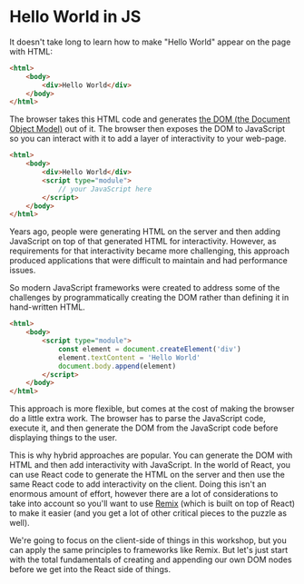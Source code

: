 # Hello World in JS

It doesn't take long to learn how to make "Hello World" appear on the page with
HTML:

```html
<html>
	<body>
		<div>Hello World</div>
	</body>
</html>
```

The browser takes this HTML code and generates
[the DOM (the Document Object Model)](https://developer.mozilla.org/en-US/docs/Web/API/Document_Object_Model/Introduction)
out of it. The browser then exposes the DOM to JavaScript so you can interact
with it to add a layer of interactivity to your web-page.

```html
<html>
	<body>
		<div>Hello World</div>
		<script type="module">
			// your JavaScript here
		</script>
	</body>
</html>
```

Years ago, people were generating HTML on the server and then adding JavaScript
on top of that generated HTML for interactivity. However, as requirements for
that interactivity became more challenging, this approach produced applications
that were difficult to maintain and had performance issues.

So modern JavaScript frameworks were created to address some of the challenges
by programmatically creating the DOM rather than defining it in hand-written
HTML.

```html
<html>
	<body>
		<script type="module">
			const element = document.createElement('div')
			element.textContent = 'Hello World'
			document.body.append(element)
		</script>
	</body>
</html>
```

This approach is more flexible, but comes at the cost of making the browser do
a little extra work. The browser has to parse the JavaScript code, execute it,
and then generate the DOM from the JavaScript code before displaying things to
the user.

This is why hybrid approaches are popular. You can generate the DOM with HTML
and then add interactivity with JavaScript. In the world of React, you can use
React code to generate the HTML on the server and then use the same React code
to add interactivity on the client. Doing this isn't an enormous amount of
effort, however there are a lot of considerations to take into account so you'll
want to use [Remix](https://remix.run) (which is built on top of React) to make
it easier (and you get a lot of other critical pieces to the puzzle as well).

We're going to focus on the client-side of things in this workshop, but you can
apply the same principles to frameworks like Remix. But let's just start with
the total fundamentals of creating and appending our own DOM nodes before we
get into the React side of things.
